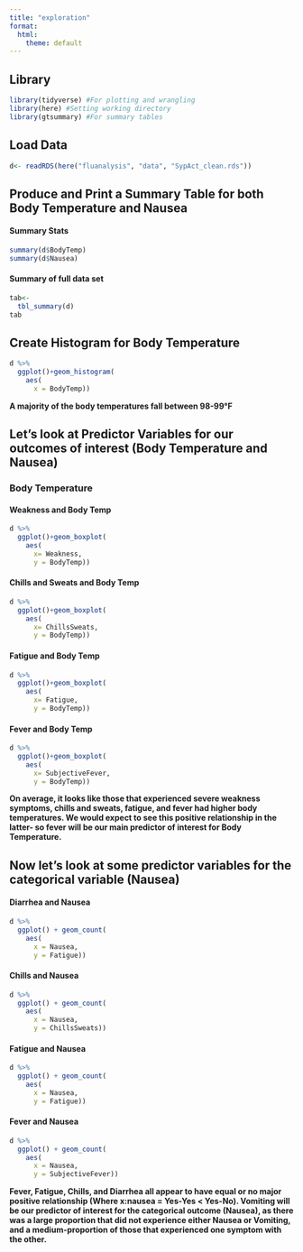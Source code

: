 ```yaml
---
title: "exploration"
format:
  html:
    theme: default
---
```


## Library

```r
library(tidyverse) #For plotting and wrangling
library(here) #Setting working directory 
library(gtsummary) #For summary tables 
```

## Load Data

```r
d<- readRDS(here("fluanalysis", "data", "SypAct_clean.rds"))
```

## Produce and Print a Summary Table for both Body Temperature and Nausea

#### Summary Stats

```r
summary(d$BodyTemp)
summary(d$Nausea)
```

#### Summary of full data set

```r
tab<- 
  tbl_summary(d)
tab
```

## Create Histogram for Body Temperature

```r
d %>%
  ggplot()+geom_histogram(
    aes(
      x = BodyTemp))
```

**A majority of the body temperatures fall between 98-99°F**

## Let's look at Predictor Variables for our outcomes of interest (Body Temperature and Nausea)

### Body Temperature

#### Weakness and Body Temp

```r
d %>%
  ggplot()+geom_boxplot(
    aes(
      x= Weakness,
      y = BodyTemp))
```

#### Chills and Sweats and Body Temp

```r
d %>%
  ggplot()+geom_boxplot(
    aes(
      x= ChillsSweats,
      y = BodyTemp))
```

#### Fatigue and Body Temp

```r
d %>%
  ggplot()+geom_boxplot(
    aes(
      x= Fatigue,
      y = BodyTemp))
```

#### Fever and Body Temp

```r
d %>%
  ggplot()+geom_boxplot(
    aes(
      x= SubjectiveFever,
      y = BodyTemp))
```

**On average, it looks like those that experienced severe weakness symptoms, chills and sweats, fatigue, and fever had higher body temperatures. We would expect to see this positive relationship in the latter- so fever will be our main predictor of interest for Body Temperature.**

## Now let's look at some predictor variables for the categorical variable (Nausea)

#### Diarrhea and Nausea

```r
d %>%
  ggplot() + geom_count(
    aes(
      x = Nausea,
      y = Fatigue))
```

#### Chills and Nausea

```r
d %>%
  ggplot() + geom_count(
    aes(
      x = Nausea,
      y = ChillsSweats))
```

#### Fatigue and Nausea

```r
d %>%
  ggplot() + geom_count(
    aes(
      x = Nausea,
      y = Fatigue))
```

#### Fever and Nausea

```r
d %>%
  ggplot() + geom_count(
    aes(
      x = Nausea,
      y = SubjectiveFever))
```

**Fever, Fatigue, Chills, and Diarrhea all appear to have equal or no major positive relationship (Where x:nausea = Yes-Yes \< Yes-No). Vomiting will be our predictor of interest for the categorical outcome (Nausea), as there was a large proportion that did not experience either Nausea or Vomiting, and a medium-proportion of those that experienced one symptom with the other.**
